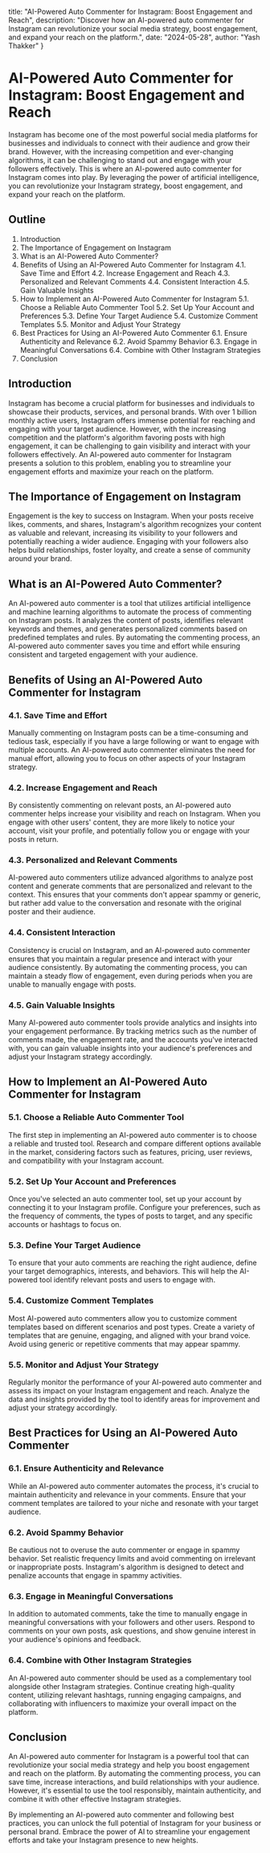   title: "AI-Powered Auto Commenter for Instagram: Boost Engagement and Reach",
  description: "Discover how an AI-powered auto commenter for Instagram can revolutionize your social media strategy, boost engagement, and expand your reach on the platform.",
  date: "2024-05-28",
  author: "Yash Thakker"
}

# AI-Powered Auto Commenter for Instagram: Boost Engagement and Reach

Instagram has become one of the most powerful social media platforms for businesses and individuals to connect with their audience and grow their brand. However, with the increasing competition and ever-changing algorithms, it can be challenging to stand out and engage with your followers effectively. This is where an AI-powered auto commenter for Instagram comes into play. By leveraging the power of artificial intelligence, you can revolutionize your Instagram strategy, boost engagement, and expand your reach on the platform.

## Outline

1. Introduction
2. The Importance of Engagement on Instagram
3. What is an AI-Powered Auto Commenter?
4. Benefits of Using an AI-Powered Auto Commenter for Instagram
   4.1. Save Time and Effort
   4.2. Increase Engagement and Reach
   4.3. Personalized and Relevant Comments
   4.4. Consistent Interaction
   4.5. Gain Valuable Insights
5. How to Implement an AI-Powered Auto Commenter for Instagram
   5.1. Choose a Reliable Auto Commenter Tool
   5.2. Set Up Your Account and Preferences
   5.3. Define Your Target Audience
   5.4. Customize Comment Templates
   5.5. Monitor and Adjust Your Strategy
6. Best Practices for Using an AI-Powered Auto Commenter
   6.1. Ensure Authenticity and Relevance
   6.2. Avoid Spammy Behavior
   6.3. Engage in Meaningful Conversations
   6.4. Combine with Other Instagram Strategies
7. Conclusion

## Introduction

Instagram has become a crucial platform for businesses and individuals to showcase their products, services, and personal brands. With over 1 billion monthly active users, Instagram offers immense potential for reaching and engaging with your target audience. However, with the increasing competition and the platform's algorithm favoring posts with high engagement, it can be challenging to gain visibility and interact with your followers effectively. An AI-powered auto commenter for Instagram presents a solution to this problem, enabling you to streamline your engagement efforts and maximize your reach on the platform.

## The Importance of Engagement on Instagram

Engagement is the key to success on Instagram. When your posts receive likes, comments, and shares, Instagram's algorithm recognizes your content as valuable and relevant, increasing its visibility to your followers and potentially reaching a wider audience. Engaging with your followers also helps build relationships, foster loyalty, and create a sense of community around your brand.

## What is an AI-Powered Auto Commenter?

An AI-powered auto commenter is a tool that utilizes artificial intelligence and machine learning algorithms to automate the process of commenting on Instagram posts. It analyzes the content of posts, identifies relevant keywords and themes, and generates personalized comments based on predefined templates and rules. By automating the commenting process, an AI-powered auto commenter saves you time and effort while ensuring consistent and targeted engagement with your audience.

## Benefits of Using an AI-Powered Auto Commenter for Instagram

### 4.1. Save Time and Effort

Manually commenting on Instagram posts can be a time-consuming and tedious task, especially if you have a large following or want to engage with multiple accounts. An AI-powered auto commenter eliminates the need for manual effort, allowing you to focus on other aspects of your Instagram strategy.

### 4.2. Increase Engagement and Reach

By consistently commenting on relevant posts, an AI-powered auto commenter helps increase your visibility and reach on Instagram. When you engage with other users' content, they are more likely to notice your account, visit your profile, and potentially follow you or engage with your posts in return.

### 4.3. Personalized and Relevant Comments

AI-powered auto commenters utilize advanced algorithms to analyze post content and generate comments that are personalized and relevant to the context. This ensures that your comments don't appear spammy or generic, but rather add value to the conversation and resonate with the original poster and their audience.

### 4.4. Consistent Interaction

Consistency is crucial on Instagram, and an AI-powered auto commenter ensures that you maintain a regular presence and interact with your audience consistently. By automating the commenting process, you can maintain a steady flow of engagement, even during periods when you are unable to manually engage with posts.

### 4.5. Gain Valuable Insights

Many AI-powered auto commenter tools provide analytics and insights into your engagement performance. By tracking metrics such as the number of comments made, the engagement rate, and the accounts you've interacted with, you can gain valuable insights into your audience's preferences and adjust your Instagram strategy accordingly.

## How to Implement an AI-Powered Auto Commenter for Instagram

### 5.1. Choose a Reliable Auto Commenter Tool

The first step in implementing an AI-powered auto commenter is to choose a reliable and trusted tool. Research and compare different options available in the market, considering factors such as features, pricing, user reviews, and compatibility with your Instagram account.

### 5.2. Set Up Your Account and Preferences

Once you've selected an auto commenter tool, set up your account by connecting it to your Instagram profile. Configure your preferences, such as the frequency of comments, the types of posts to target, and any specific accounts or hashtags to focus on.

### 5.3. Define Your Target Audience

To ensure that your auto comments are reaching the right audience, define your target demographics, interests, and behaviors. This will help the AI-powered tool identify relevant posts and users to engage with.

### 5.4. Customize Comment Templates

Most AI-powered auto commenters allow you to customize comment templates based on different scenarios and post types. Create a variety of templates that are genuine, engaging, and aligned with your brand voice. Avoid using generic or repetitive comments that may appear spammy.

### 5.5. Monitor and Adjust Your Strategy

Regularly monitor the performance of your AI-powered auto commenter and assess its impact on your Instagram engagement and reach. Analyze the data and insights provided by the tool to identify areas for improvement and adjust your strategy accordingly.

## Best Practices for Using an AI-Powered Auto Commenter

### 6.1. Ensure Authenticity and Relevance

While an AI-powered auto commenter automates the process, it's crucial to maintain authenticity and relevance in your comments. Ensure that your comment templates are tailored to your niche and resonate with your target audience.

### 6.2. Avoid Spammy Behavior

Be cautious not to overuse the auto commenter or engage in spammy behavior. Set realistic frequency limits and avoid commenting on irrelevant or inappropriate posts. Instagram's algorithm is designed to detect and penalize accounts that engage in spammy activities.

### 6.3. Engage in Meaningful Conversations

In addition to automated comments, take the time to manually engage in meaningful conversations with your followers and other users. Respond to comments on your own posts, ask questions, and show genuine interest in your audience's opinions and feedback.

### 6.4. Combine with Other Instagram Strategies

An AI-powered auto commenter should be used as a complementary tool alongside other Instagram strategies. Continue creating high-quality content, utilizing relevant hashtags, running engaging campaigns, and collaborating with influencers to maximize your overall impact on the platform.

## Conclusion

An AI-powered auto commenter for Instagram is a powerful tool that can revolutionize your social media strategy and help you boost engagement and reach on the platform. By automating the commenting process, you can save time, increase interactions, and build relationships with your audience. However, it's essential to use the tool responsibly, maintain authenticity, and combine it with other effective Instagram strategies.

By implementing an AI-powered auto commenter and following best practices, you can unlock the full potential of Instagram for your business or personal brand. Embrace the power of AI to streamline your engagement efforts and take your Instagram presence to new heights.